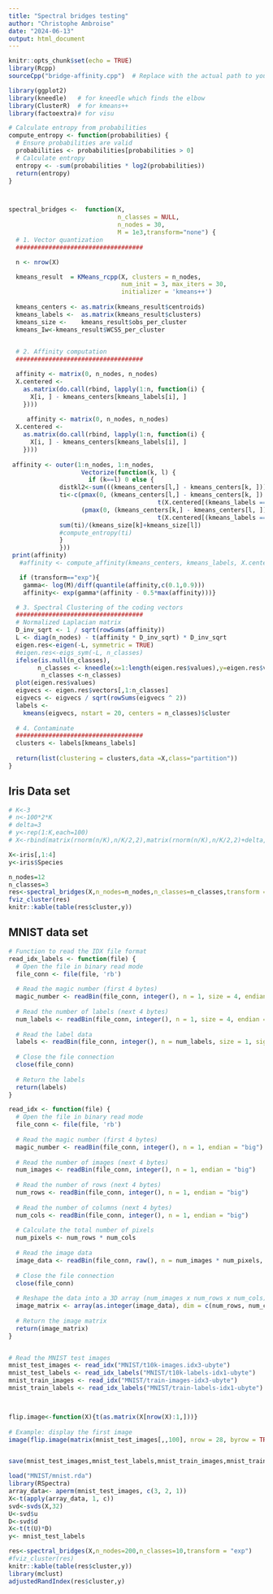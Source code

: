 ```yaml
---
title: "Spectral bridges testing"
author: "Christophe Ambroise"
date: "2024-06-13"
output: html_document
---
```


```r
knitr::opts_chunk$set(echo = TRUE)
library(Rcpp)
sourceCpp("bridge-affinity.cpp")  # Replace with the actual path to your C++ file
```
```r
library(ggplot2)  
library(kneedle)   # for kneedle which finds the elbow
library(ClusterR)  # for kmeans++
library(factoextra)# for visu

# Calculate entropy from probabilities
compute_entropy <- function(probabilities) {
  # Ensure probabilities are valid
  probabilities <- probabilities[probabilities > 0]
  # Calculate entropy
  entropy <- -sum(probabilities * log2(probabilities))
  return(entropy)
}



spectral_bridges <-  function(X,
                              n_classes = NULL,
                              n_nodes = 30,
                              M = 1e3,transform="none") {
  # 1. Vector quantization
  ###################################

  n <- nrow(X)

  kmeans_result  = KMeans_rcpp(X, clusters = n_nodes, 
                               num_init = 3, max_iters = 30, 
                               initializer = 'kmeans++')
  
  kmeans_centers <- as.matrix(kmeans_result$centroids)
  kmeans_labels <-  as.matrix(kmeans_result$clusters)
  kmeans_size <-    kmeans_result$obs_per_cluster
  kmeans_Iw<-kmeans_result$WCSS_per_cluster

  
  # 2. Affinity computation
  ###################################

  affinity <- matrix(0, n_nodes, n_nodes)
  X.centered <-
    as.matrix(do.call(rbind, lapply(1:n, function(i) {
      X[i, ] - kmeans_centers[kmeans_labels[i], ]
    })))
  
     affinity <- matrix(0, n_nodes, n_nodes)
  X.centered <-
    as.matrix(do.call(rbind, lapply(1:n, function(i) {
      X[i, ] - kmeans_centers[kmeans_labels[i], ]
    })))
  
 affinity <- outer(1:n_nodes, 1:n_nodes,
                    Vectorize(function(k, l) {
                      if (k==l) 0 else {
              distkl2<-sum(((kmeans_centers[l,] - kmeans_centers[k, ]))^2);        
              ti<-c(pmax(0, (kmeans_centers[l,] - kmeans_centers[k, ]) %*% 
                                         t(X.centered[(kmeans_labels ==k), ]))/distkl2,
                    (pmax(0, (kmeans_centers[k,] - kmeans_centers[l, ]) %*% 
                                         t(X.centered[(kmeans_labels ==l), ]))/distkl2));
              sum(ti)/(kmeans_size[k]+kmeans_size[l])
              #compute_entropy(ti)
              }
              }))
 print(affinity)
   #affinity <- compute_affinity(kmeans_centers, kmeans_labels, X.centered, kmeans_size,n_nodes)

   if (transform=="exp"){
    gamma<- log(M)/diff(quantile(affinity,c(0.1,0.9)))
    affinity<- exp(gamma*(affinity - 0.5*max(affinity)))}

  # 3. Spectral Clustering of the coding vectors
  ###################################
  # Normalized Laplacian matrix
  D_inv_sqrt <- 1 / sqrt(rowSums(affinity))
  L <- diag(n_nodes) - t(affinity * D_inv_sqrt) * D_inv_sqrt
  eigen.res<-eigen(-L, symmetric = TRUE)
  #eigen.res<-eigs_sym(-L, n_classes)
  ifelse(is.null(n_classes), 
        n_classes <- kneedle(x=1:length(eigen.res$values),y=eigen.res$values)[1]-1,
         n_classes <-n_classes)
  plot(eigen.res$values)
  eigvecs <- eigen.res$vectors[,1:n_classes]
  eigvecs <- eigvecs / sqrt(rowSums(eigvecs ^ 2))
  labels <-
    kmeans(eigvecs, nstart = 20, centers = n_classes)$cluster
  
  # 4. Contaminate
  ###################################
  clusters <- labels[kmeans_labels]
  
  return(list(clustering = clusters,data =X,class="partition"))
}
````


## Iris Data set

```r


# K<-3
# n<-100*2*K
# delta=3
# y<-rep(1:K,each=100)
# X<-rbind(matrix(rnorm(n/K),n/K/2,2),matrix(rnorm(n/K),n/K/2,2)+delta,matrix(rnorm(n/K),n/K/2,2)+2*delta) 

X<-iris[,1:4]
y<-iris$Species

n_nodes=12
n_classes=3
res<-spectral_bridges(X,n_nodes=n_nodes,n_classes=n_classes,transform = "exp")
fviz_cluster(res)             
knitr::kable(table(res$cluster,y))
```




## MNIST data set 
```r

# Function to read the IDX file format
read_idx_labels <- function(file) {
  # Open the file in binary read mode
  file_conn <- file(file, 'rb')
  
  # Read the magic number (first 4 bytes)
  magic_number <- readBin(file_conn, integer(), n = 1, size = 4, endian = "big")
  
  # Read the number of labels (next 4 bytes)
  num_labels <- readBin(file_conn, integer(), n = 1, size = 4, endian = "big")
  
  # Read the label data
  labels <- readBin(file_conn, integer(), n = num_labels, size = 1, signed = FALSE)
  
  # Close the file connection
  close(file_conn)
  
  # Return the labels
  return(labels)
}

read_idx <- function(file) {
  # Open the file in binary read mode
  file_conn <- file(file, 'rb')
  
  # Read the magic number (first 4 bytes)
  magic_number <- readBin(file_conn, integer(), n = 1, endian = "big")
  
  # Read the number of images (next 4 bytes)
  num_images <- readBin(file_conn, integer(), n = 1, endian = "big")
  
  # Read the number of rows (next 4 bytes)
  num_rows <- readBin(file_conn, integer(), n = 1, endian = "big")
  
  # Read the number of columns (next 4 bytes)
  num_cols <- readBin(file_conn, integer(), n = 1, endian = "big")
  
  # Calculate the total number of pixels
  num_pixels <- num_rows * num_cols
  
  # Read the image data
  image_data <- readBin(file_conn, raw(), n = num_images * num_pixels, size = 1, endian = "big")
  
  # Close the file connection
  close(file_conn)
  
  # Reshape the data into a 3D array (num_images x num_rows x num_cols)
  image_matrix <- array(as.integer(image_data), dim = c(num_rows, num_cols, num_images))
  
  # Return the image matrix
  return(image_matrix)
}


# Read the MNIST test images
mnist_test_images <- read_idx("MNIST/t10k-images.idx3-ubyte")
mnist_test_labels <- read_idx_labels("MNIST/t10k-labels-idx1-ubyte")
mnist_train_images <- read_idx("MNIST/train-images-idx3-ubyte")
mnist_train_labels <- read_idx_labels("MNIST/train-labels-idx1-ubyte")



flip.image<-function(X){t(as.matrix(X[nrow(X):1,]))}
  
# Example: display the first image
image(flip.image(matrix(mnist_test_images[,,100], nrow = 28, byrow = TRUE)), col = gray((0:255)/255))


save(mnist_test_images,mnist_test_labels,mnist_train_images,mnist_train_labels,file="MNIST/mnist.rda")
```

```r
load("MNIST/mnist.rda")
library(RSpectra)
array_data<- aperm(mnist_test_images, c(3, 2, 1))
X<-t(apply(array_data, 1, c))
svd<-svds(X,32)
U<-svd$u
D<-svd$d
X<-t(t(U)*D)
y<- mnist_test_labels

res<-spectral_bridges(X,n_nodes=200,n_classes=10,transform = "exp")
#fviz_cluster(res)             
knitr::kable(table(res$cluster,y))
library(mclust)
adjustedRandIndex(res$cluster,y)
```

